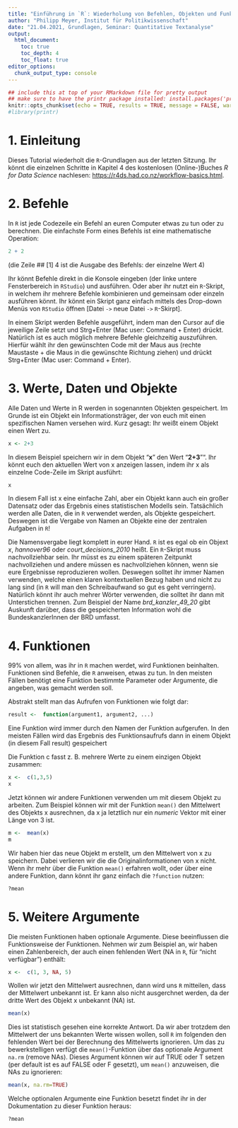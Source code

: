 ```yaml
---
title: "Einführung in `R`: Wiederholung von Befehlen, Objekten und Funktionen"
author: "Philipp Meyer, Institut für Politikwissenschaft"
date: "21.04.2021, Grundlagen, Seminar: Quantitative Textanalyse"
output:
  html_document:
    toc: true
    toc_depth: 4
    toc_float: true
editor_options: 
  chunk_output_type: console
---
```


```r
## include this at top of your RMarkdown file for pretty output
## make sure to have the printr package installed: install.packages('printr')
knitr::opts_chunk$set(echo = TRUE, results = TRUE, message = FALSE, warning = FALSE)
#library(printr)
```

# 1. Einleitung

Dieses Tutorial wiederholt die `R`-Grundlagen aus der letzten Sitzung. Ihr könnt die einzelnen Schritte in Kapitel 4 des kostenlosen (Online-)Buches *R for Data Science* nachlesen: <https://r4ds.had.co.nz/workflow-basics.html>. 


# 2. Befehle

In `R` ist jede Codezeile ein Befehl an euren Computer etwas zu tun oder zu berechnen. Die einfachste Form eines Befehls ist eine mathematische Operation: 

```r
2 + 2
```

(die Zeile ## [1] 4 ist die Ausgabe des Befehls: der einzelne Wert 4)

Ihr könnt Befehle direkt in die Konsole eingeben (der linke untere Fensterbereich in `RStudio`) und ausführen. Oder aber ihr nutzt ein `R`-Skript, in welchem ihr mehrere Befehle kombinieren und gemeinsam oder einzeln ausführen könnt. Ihr könnt ein Skript ganz einfach mittels des Drop-down Menüs von `RStudio` öffnen [Datei `->` neue Datei `->` `R`-Skirpt]. 

In einem Skript werden Befehle ausgeführt, indem man den Cursor auf die jeweilige Zeile setzt und Strg+Enter (Mac user: Command + Enter) drückt. Natürlich ist es auch möglich mehrere Befehle gleichzeitig auszuführen. Hierfür wählt ihr den gewünschten Code mit der Maus aus (rechte Maustaste + die Maus in die gewünschte Richtung ziehen) und drückt Strg+Enter (Mac user: Command + Enter).

# 3. Werte, Daten und Objekte

Alle Daten und Werte in R werden in sogenannten Objekten gespeichert. Im Grunde ist ein Objekt ein Informationsträger, der von euch mit einen spezifischen Namen versehen wird. Kurz gesagt: Ihr weißt einem Objekt einen Wert zu. 

```r
x <- 2+3
```

In diesem Beispiel speichern wir in dem Objekt "**x**" den Wert "**2+3**"". Ihr könnt euch den aktuellen Wert von x anzeigen lassen, indem ihr x als einzelne Code-Zeile im Skript ausführt: 

```r
x
```

In diesem Fall ist x eine einfache Zahl, aber ein Objekt kann auch ein großer Datensatz oder das Ergebnis eines statistischen Modells sein. Tatsächlich werden alle Daten, die in `R` verwendet werden, als Objekte gespeichert. Deswegen ist die Vergabe von Namen an Objekte eine der zentralen Aufgaben in `R`! 

Die Namensvergabe liegt komplett in eurer Hand. `R` ist es egal ob ein Objext *x*, *hannover96* oder *court_decisions_2010* heißt. Ein `R`-Skript muss nachvollziehbar sein. Ihr müsst es zu einem späteren Zeitpunkt nachvollziehen und andere müssen es nachvollziehen können, wenn sie eure Ergebnisse reproduzieren wollen. Deswegen solltet ihr immer Namen verwenden, welche einen klaren kontextuellen Bezug haben und nicht zu lang sind (in `R` will man den Schreibaufwand so gut es geht verringern). Natürlich könnt ihr auch mehrer Wörter verwenden, die solltet ihr dann mit Unterstichen trennen. Zum Beispiel der Name *brd_kanzler_49_20* gibt Auskunft darüber, dass die gespeicherten Information wohl die BundeskanzlerInnen der BRD umfasst.  

# 4. Funktionen

99% von allem, was ihr in `R` machen werdet, wird Funktionen beinhalten. Funktionen sind Befehle, die `R` anweisen, etwas zu tun. In den meisten Fällen benötigt eine Funktion bestimmte Parameter oder Argumente, die angeben, was gemacht werden soll.

Abstrakt stellt man das Aufrufen von Funktionen wie folgt dar: 

```r
result <-  function(argument1, argument2, ...)
```

Eine Funktion wird immer durch den Namen der Funktion aufgerufen. In den meisten Fällen wird das Ergebnis des Funktionsaufrufs dann in einem Objekt (in diesem Fall result) gespeichert

Die Funktion c fasst z. B. mehrere Werte zu einem einzigen Objekt zusammen:

```r
x <-  c(1,3,5)
x
```

Jetzt können wir andere Funktionen verwenden um mit diesem Objekt zu arbeiten. Zum Beispiel können wir mit der Funktion `mean()` den Mittelwert des Objekts x ausrechnen, da x ja letztlich nur ein *numeric* Vektor mit einer Länge von 3 ist. 

```r
m <-  mean(x)
m
```

Wir haben hier das neue Objekt m erstellt, um den Mittelwert von x zu speichern. Dabei verlieren wir die die Originalinformationen von x nicht. Wenn ihr mehr über die Funktion `mean()` erfahren wollt, oder über eine andere Funktion, dann könnt ihr ganz einfach die `?function` nutzen: 

```r
?mean
```

# 5. Weitere Argumente

Die meisten Funktionen haben optionale Argumente. Diese beeinflussen die Funktionsweise der Funktionen.  Nehmen wir zum Beispiel an, wir haben einen Zahlenbereich, der auch einen fehlenden Wert (NA in `R`, für "nicht verfügbar") enthält:

```r
x <-  c(1, 3, NA, 5)
```

Wollen wir jetzt den Mittelwert ausrechnen, dann wird uns `R` mitteilen, dass der Mittelwert unbekannt ist. Er kann also nicht ausgerchnet werden, da der dritte Wert des Objekt x unbekannt (NA) ist.

```r
mean(x)
```

Dies ist statistisch gesehen eine korrekte Antwort. Da wir aber trotzdem den Mittelwert der uns bekannten Werte wissen wollen, soll `R` im folgenden den fehlenden Wert bei der Berechnung des Mittelwerts ignorieren. Um das zu bewerkstelligen verfügt die `mean()`-Funktion über das optionale Argument `na.rm` (remove NAs). Dieses Argument können wir auf TRUE oder T setzen (per default ist es auf FALSE oder F gesetzt), um `mean()` anzuweisen, die NAs zu ignorieren:

```r
mean(x, na.rm=TRUE)
```

Welche optionalen Argumente eine Funktion besetzt findet ihr in der Dokumentation zu dieser Funktion heraus: 

```r
?mean
```
